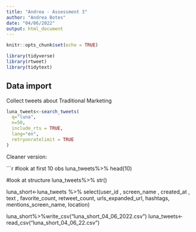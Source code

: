 ```yaml
---
title: "Andrea - Assessment 3"
author: "Andrea Botes"
date: "04/06/2022"
output: html_document
---
```


```r
knitr::opts_chunk$set(echo = TRUE)

library(tidyverse)
library(rtweet)
library(tidytext)
```

## Data import

Collect tweets about Traditional Marketing

```r

luna_tweets<-search_tweets(
  q="luna",
  n=50,
  include_rts = TRUE,
  lang="en",
  retryonratelimit = TRUE
)

```

Cleaner version:

```r
#look at first 10 obs
luna_tweets%>%
  head(10)

#look at structure
luna_tweets%>%
  str()
  
luna_short<-luna_tweets %>%
  select(user_id , screen_name , created_at , text , favorite_count, retweet_count, urls_expanded_url, hashtags, mentions_screen_name, location)

luna_short%>%write_csv("luna_short_04_06_2022.csv")
luna_tweets<-read_csv("luna_short_04_06_22.csv")

